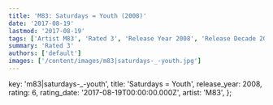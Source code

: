 ```yaml
---
title: 'M83: Saturdays = Youth (2008)'
date: '2017-08-19'
lastmod: '2017-08-19'
tags: ['Artist M83', 'Rated 3', 'Release Year 2008', 'Release Decade 2000']
summary: 'Rated 3'
authors: ['default']
images: ['/content/images/m83|saturdays-_-youth.jpg']
---
```


  key: 'm83|saturdays-_-youth',
  title: 'Saturdays = Youth',
  release_year: 2008,
  rating: 6,
  rating_date: '2017-08-19T00:00:00.000Z',
  artist: 'M83',
};

<MusicRating data={data} />
